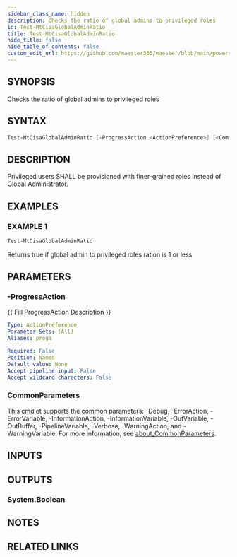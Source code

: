 ```yaml
---
sidebar_class_name: hidden
description: Checks the ratio of global admins to privileged roles
id: Test-MtCisaGlobalAdminRatio
title: Test-MtCisaGlobalAdminRatio
hide_title: false
hide_table_of_contents: false
custom_edit_url: https://github.com/maester365/maester/blob/main/powershell/public/Test-MtCisaGlobalAdminRatio.ps1
---
```


## SYNOPSIS

Checks the ratio of global admins to privileged roles

## SYNTAX

```powershell
Test-MtCisaGlobalAdminRatio [-ProgressAction <ActionPreference>] [<CommonParameters>]
```

## DESCRIPTION

Privileged users SHALL be provisioned with finer-grained roles instead of Global Administrator.

## EXAMPLES

### EXAMPLE 1

```powershell
Test-MtCisaGlobalAdminRatio
```

Returns true if global admin to privileged roles ration is 1 or less

## PARAMETERS

### -ProgressAction

\{\{ Fill ProgressAction Description \}\}

```yaml
Type: ActionPreference
Parameter Sets: (All)
Aliases: proga

Required: False
Position: Named
Default value: None
Accept pipeline input: False
Accept wildcard characters: False
```

### CommonParameters

This cmdlet supports the common parameters: -Debug, -ErrorAction, -ErrorVariable, -InformationAction, -InformationVariable, -OutVariable, -OutBuffer, -PipelineVariable, -Verbose, -WarningAction, and -WarningVariable. For more information, see [about_CommonParameters](http://go.microsoft.com/fwlink/?LinkID=113216).

## INPUTS

## OUTPUTS

### System.Boolean

## NOTES

## RELATED LINKS
